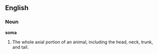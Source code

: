 ==English==

===Noun===

'''soma'''

#The whole axial portion of an animal, including the head, neck, trunk, and tail.